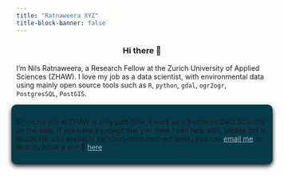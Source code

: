 ```yaml
---
title: "Ratnaweera XYZ"
title-block-banner: false
---
```


<style>
h1{
  display: none
}

.emphasize>p{
  margin-top: 1rem;
  margin-bottom: 1rem
}

.emphasize{
  background-color: #073b4c;
  border-radius: 10px;
  padding: 10px;  
  margin: 10px -10px 10px -10px;
  box-shadow: 0 4px 8px 0;
}

.emphasize a{
  color: #ADB5BD;

}

</style>


<h3 style="text-align: center"> Hi there 👋  </h3>


I'm Nils Ratnaweera, a Research Fellow at the Zurich University of Applied Sciences (ZHAW). I love my job as a data scientist, with environmental data using mainly open source tools such as `R`, `python`, `gdal`, `ogr2ogr`, `PostgresSQL`, `PostGIS`.

<div class="emphasize">
Since my job at ZHAW is only part-time, I work as a freelance Data Scientist on the side. If you have a project that you think I can help with, please get in touch. I'm also available for short-term contract work. You can [email me](mailto:nils@ratnaweera.xyz) or directly book a slot 📆 [here](https://calendly.com/ratnaweera/60min)
</div>


